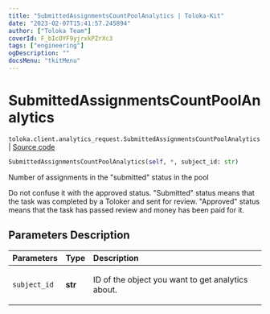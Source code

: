 ```yaml
---
title: "SubmittedAssignmentsCountPoolAnalytics | Toloka-Kit"
date: "2023-02-07T15:41:57.245894"
author: ["Toloka Team"]
coverId: F_bIcOYF9yjrxkPZrXc3
tags: ["engineering"]
ogDescription: ""
docsMenu: "tkitMenu"
---
```


# SubmittedAssignmentsCountPoolAnalytics
`toloka.client.analytics_request.SubmittedAssignmentsCountPoolAnalytics` | [Source code](https://github.com/Toloka/toloka-kit/blob/v1.1.3/src/client/analytics_request.py#L76)

```python
SubmittedAssignmentsCountPoolAnalytics(self, *, subject_id: str)
```

Number of assignments in the "submitted" status in the pool

Do not confuse it with the approved status.
"Submitted" status means that the task was completed by a Toloker and sent for review.
"Approved" status means that the task has passed review and money has been paid for it.

## Parameters Description

| Parameters | Type | Description |
| :----------| :----| :-----------|
`subject_id`|**str**|<p>ID of the object you want to get analytics about.</p>